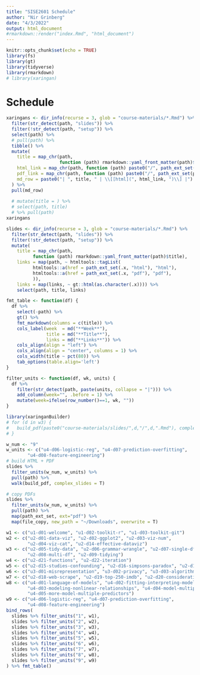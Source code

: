 ```yaml
---
title: "SISE2601 Schedule"
author: "Nir Grinberg"
date: "4/3/2022"
output: html_document
#rmarkdown::render("index.Rmd", "html_document")
---
```


```r
knitr::opts_chunk$set(echo = TRUE)
library(fs)
library(gt)
library(tidyverse)
library(rmarkdown)
# library(xaringan)
```

# Schedule

```r
xaringans <- dir_info(recurse = 3, glob = "course-materials/*.Rmd") %>% 
  filter(str_detect(path, "slides")) %>%
  filter(!str_detect(path, "setup")) %>%
  select(path) %>%
  # pull(path) %>%
  tibble() %>%
  mutate(
    title = map_chr(path, 
                    function (path) rmarkdown::yaml_front_matter(path)$title),
    html_link = map_chr(path, function (path) paste0("/", path_ext_set(path, "html")) ),
    pdf_link = map_chr(path, function (path) paste0("/", path_ext_set(path, "pdf")) ),
    md_row = paste0("| ", title, " | \\[[html](", html_link, ")\\] |")
  ) %>%
  pull(md_row)
  
  # mutate(title = ) %>%
  # select(path, title)
  # %>% pull(path)
xaringans
```

```r
slides <- dir_info(recurse = 3, glob = "course-materials/*.Rmd") %>% 
  filter(str_detect(path, "slides")) %>%
  filter(!str_detect(path, "setup")) %>%
  mutate(
    title = map_chr(path, 
          function (path) rmarkdown::yaml_front_matter(path)$title),
    links = map(path, ~ htmltools::tagList(
          htmltools::a(href = path_ext_set(.x, "html"), "html"),
          htmltools::a(href = path_ext_set(.x, "pdf"), "pdf"),
          )),
    links = map(links, ~ gt::html(as.character(.x)))) %>%
    select(path, title, links) 

fmt_table <- function(df) {
  df %>%
    select(-path) %>%
    gt() %>%
    fmt_markdown(columns = c(title)) %>%
    cols_label(week  = md("**Week**"),
               title = md("**Title**"),
               links = md("**Links**")) %>%
    cols_align(align = "left") %>%
    cols_align(align = "center", columns = 1) %>%
    cols_width(title ~ pct(80)) %>%
    tab_options(table.align='left')
}

filter_units <- function(df, wk, units) {
  df %>% 
    filter(str_detect(path, paste(units, collapse = "|"))) %>%
    add_column(week="", .before = 1) %>%
    mutate(week=ifelse(row_number()==1, wk, ""))
}
```

```r
library(xaringanBuilder)
# for (d in w3) {
#   build_pdf(paste0("course-materials/slides/",d,"/",d,".Rmd"), complex_slides = TRUE)
# }

w_num <- "9"
w_units <- c("u4-d06-logistic-reg", "u4-d07-prediction-overfitting",
        "u4-d08-feature-engineering")
# build HTML + PDF
slides %>% 
  filter_units(w_num, w_units) %>%
  pull(path) %>%
  walk(build_pdf, complex_slides = T)

# copy PDFs
slides %>% 
  filter_units(w_num, w_units) %>%
  pull(path) %>%
  map(path_ext_set, ext="pdf") %>%
  map(file_copy, new_path = "~/Downloads", overwrite = T)
```

```r
w1 <- c("u1-d01-welcome", "u1-d02-toolkit-r", "u1-d03-toolkit-git")
w2 <- c("u2-d01-data-viz", "u2-d02-ggplot2", "u2-d03-viz-num", 
        "u2-d04-viz-cat", "u2-d14-effective-dataviz")
w3 <- c("u2-d05-tidy-data", "u2-d06-grammar-wrangle", "u2-d07-single-df",
        "u2-d08-multi-df", "u2-d09-tidying")
w4 <- c("u2-d21-functions", "u2-d22-iteration")
w5 <- c("u2-d15-studies-confounding", "u2-d16-simpsons-paradox", "u2-d17-doing-data-science")
w6 <- c("u3-d01-misrepresentation", "u3-d02-privacy", "u3-d03-algorithmic-bias")
w7 <- c("u2-d18-web-scrape", "u2-d19-top-250-imdb", "u2-d20-considerations")
w8 <- c("u4-d01-language-of-models", "u4-d02-fitting-interpreting-models",
        "u4-d03-modeling-nonlinear-relationships", "u4-d04-model-multiple-predictors",
        "u4-d05-more-model-multiple-predictors")
w9 <- c("u4-d06-logistic-reg", "u4-d07-prediction-overfitting",
        "u4-d08-feature-engineering")
bind_rows(
  slides %>% filter_units("1", w1),
  slides %>% filter_units("2", w2),
  slides %>% filter_units("3", w3),
  slides %>% filter_units("4", w4),
  slides %>% filter_units("5", w5),
  slides %>% filter_units("6", w6),
  slides %>% filter_units("7", w7),
  slides %>% filter_units("8", w8),
  slides %>% filter_units("9", w9)
) %>% fmt_table()
```
